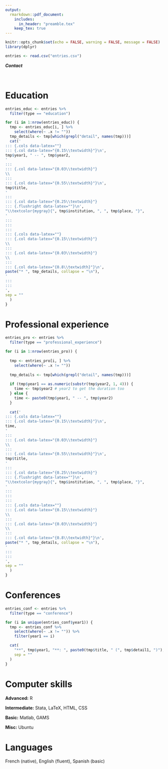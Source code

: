 ```yaml
---
output:
  rmarkdown::pdf_document:
    includes:
      in_header: "preamble.tex"
    keep_tex: true
---
```


```r
knitr::opts_chunk$set(echo = FALSE, warning = FALSE, message = FALSE)
library(dplyr)

entries <- read.csv("entries.csv")
```

\begin{center}
\huge{Etienne Bacher}
\vspace{0.2cm}

\Large{\textcolor{mygray}{PhD student in Economics of Migration}}
\end{center}

:::: {.blackbox data-latex=""}
:::{.center data-latex=""}
***Contact***
:::
::: {.cols data-latex=""}
::: {.col data-latex="{0.05\textwidth}"}
\ 
:::
::: {.col data-latex="{0.35\textwidth}"}
\faEnvelope \hspace{0.1cm} \href{mailto:etienne.bacher@liser.lu}{etienne.bacher@liser.lu}
:::
::: {.col data-latex="{0.30\textwidth}"}
\faGlobe \hspace{0.1cm} \href{https://www.etiennebacher.com/}{etiennebacher.com} 
:::
::: {.col data-latex="{0.25\textwidth}"}
\faGithub \hspace{0.1cm} \href{https://github.com/etiennebacher/}{etiennebacher} 
:::
:::
::::


# Education

```r
entries_educ <- entries %>%
  filter(type == "education")

for (i in 1:nrow(entries_educ)) {
  tmp <- entries_educ[i, ] %>% 
    select(where(~ .x != ""))
  tmp_details <- tmp[which(grepl("detail", names(tmp)))]
  cat('
::: {.cols data-latex=""}
::: {.col data-latex="{0.15\\textwidth}"}\n',
tmp$year1, " -- ", tmp$year2,
'
:::
::: {.col data-latex="{0.03\\textwidth}"}
\\ 
:::
::: {.col data-latex="{0.55\\textwidth}"}\n',
tmp$title,
'
:::
::: {.col data-latex="{0.25\\textwidth}"}
::: {.flushright data-latex=""}\n',
"\\textcolor{mygray}{", tmp$institution, ", ", tmp$place, "}",
'
:::
:::
:::
::: {.cols data-latex=""}
::: {.col data-latex="{0.15\\textwidth}"}
\\ 
:::
::: {.col data-latex="{0.03\\textwidth}"}
\\ 
:::
::: {.col data-latex="{0.8\\textwidth}"}\n',
paste("* ", tmp_details, collapse = "\n"),
'
:::
:::
',
sep = ""
  )
}
```

# Professional experience

```r
entries_pro <- entries %>%
  filter(type == "professional_experience")

for (i in 1:nrow(entries_pro)) {
  
  tmp <- entries_pro[i, ] %>% 
    select(where(~ .x != ""))
  
  tmp_details <- tmp[which(grepl("detail", names(tmp)))]
  
  if (tmp$year1 == as.numeric(substr(tmp$year2, 1, 4))) {
    time <- tmp$year2 # year2 to get the duration too
  } else { 
    time <- paste0(tmp$year1, " -- ", tmp$year2)
  }
  
  cat('
::: {.cols data-latex=""}
::: {.col data-latex="{0.15\\textwidth}"}\n',
time,
'
:::
::: {.col data-latex="{0.03\\textwidth}"}
\\ 
:::
::: {.col data-latex="{0.55\\textwidth}"}\n',
tmp$title,
'
:::
::: {.col data-latex="{0.25\\textwidth}"}
::: {.flushright data-latex=""}\n',
"\\textcolor{mygray}{", tmp$institution, ", ", tmp$place, "}",
'
:::
:::
:::
::: {.cols data-latex=""}
::: {.col data-latex="{0.15\\textwidth}"}
\\ 
:::
::: {.col data-latex="{0.03\\textwidth}"}
\\ 
:::
::: {.col data-latex="{0.8\\textwidth}"}\n',
paste("* ", tmp_details, collapse = "\n"),
'
:::
:::
',
sep = ""
  )
}
```


# Conferences

```r
entries_conf <- entries %>%
  filter(type == "conference")

for (i in unique(entries_conf$year1)) {
  tmp <- entries_conf %>% 
    select(where(~ .x != "")) %>% 
    filter(year1 == i)

  cat(
    "**", tmp$year1, "**: ", paste0(tmp$title, " (", tmp$detail1, ")"),
    sep = ""
  )
}
```


# Computer skills

**Advanced:** R

**Intermediate:** Stata, LaTeX, HTML, CSS

**Basic:** Matlab, GAMS

**Misc:** Ubuntu


# Languages

French (native), English (fluent), Spanish (basic)



\vspace{2cm}

\begin{center}
CV last updated on `r format(Sys.Date(), format="%B %d, %Y")`
\end{center}
